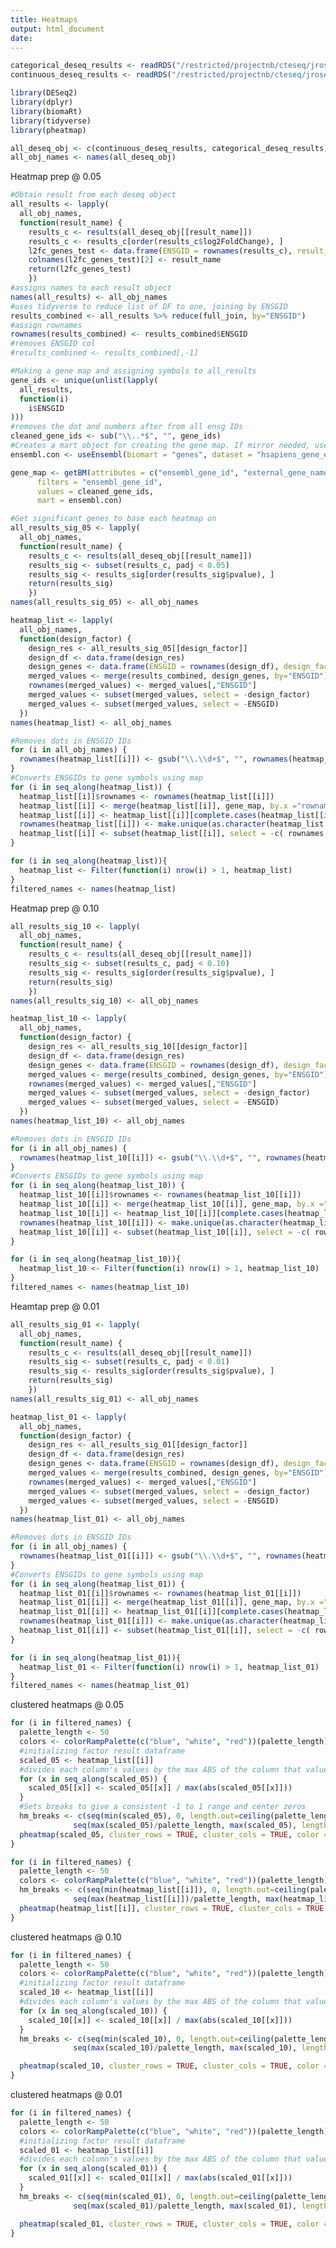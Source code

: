 ```yaml
---
title: Heatmaps
output: html_document
date: 
---
```


```r
categorical_deseq_results <- readRDS("/restricted/projectnb/cteseq/jrose/cte_deseq_output_cat_binary.rds")
continuous_deseq_results <- readRDS("/restricted/projectnb/cteseq/jrose/cte_deseq_output_cont.rds")
```

```r
library(DESeq2)
library(dplyr)
library(biomaRt)
library(tidyverse)
library(pheatmap)

all_deseq_obj <- c(continuous_deseq_results, categorical_deseq_results)
all_obj_names <- names(all_deseq_obj)
```
Heatmap prep @ 0.05
```r
#Obtain result from each deseq object
all_results <- lapply(
  all_obj_names,
  function(result_name) {
    results_c <- results(all_deseq_obj[[result_name]])
    results_c <- results_c[order(results_c$log2FoldChange), ]
    l2fc_genes_test <- data.frame(ENSGID = rownames(results_c), result_name = results_c$log2FoldChange)
    colnames(l2fc_genes_test)[2] <- result_name
    return(l2fc_genes_test)
    })
#assigns names to each result object
names(all_results) <- all_obj_names
#uses tidyverse to reduce list of DF to one, joining by ENSGID
results_combined <- all_results %>% reduce(full_join, by="ENSGID")
#assign rownames 
rownames(results_combined) <- results_combined$ENSGID
#removes ENSGID col
#results_combined <- results_combined[,-1]

#Making a gene map and assigning symbols to all_results
gene_ids <- unique(unlist(lapply(
  all_results,
  function(i)
    i$ENSGID
)))
#removes the dot and numbers after from all ensg IDs
cleaned_gene_ids <- sub("\\..*$", "", gene_ids)
#Creates a mart object for creating the gene map. If mirror needed, use:     , mirror = "useast"
ensembl.con <- useEnsembl(biomart = "genes", dataset = "hsapiens_gene_ensembl", mirror = "useast")

gene_map <- getBM(attributes = c("ensembl_gene_id", "external_gene_name"),
      filters = "ensembl_gene_id",
      values = cleaned_gene_ids,
      mart = ensembl.con)

#Get significant genes to base each heatmap on
all_results_sig_05 <- lapply(
  all_obj_names,
  function(result_name) {
    results_c <- results(all_deseq_obj[[result_name]])
    results_sig <- subset(results_c, padj < 0.05)
    results_sig <- results_sig[order(results_sig$pvalue), ]
    return(results_sig)
    })
names(all_results_sig_05) <- all_obj_names  

heatmap_list <- lapply(
  all_obj_names,
  function(design_factor) {
    design_res <- all_results_sig_05[[design_factor]]
    design_df <- data.frame(design_res)
    design_genes <- data.frame(ENSGID = rownames(design_df), design_factor = design_df$log2FoldChange)
    merged_values <- merge(results_combined, design_genes, by="ENSGID")
    rownames(merged_values) <- merged_values[,"ENSGID"]
    merged_values <- subset(merged_values, select = -design_factor)
    merged_values <- subset(merged_values, select = -ENSGID)
  })
names(heatmap_list) <- all_obj_names 

#Removes dots in ENSGID IDs
for (i in all_obj_names) {
  rownames(heatmap_list[[i]]) <- gsub("\\.\\d+$", "", rownames(heatmap_list[[i]]))
}
#Converts ENSGIDs to gene symbols using map
for (i in seq_along(heatmap_list)) {
  heatmap_list[[i]]$rownames <- rownames(heatmap_list[[i]])
  heatmap_list[[i]] <- merge(heatmap_list[[i]], gene_map, by.x ="rownames", by.y ="ensembl_gene_id", all.x = TRUE)
  heatmap_list[[i]] <- heatmap_list[[i]][complete.cases(heatmap_list[[i]]$external_gene_name) & heatmap_list[[i]]$external_gene_name != "", ]
  rownames(heatmap_list[[i]]) <- make.unique(as.character(heatmap_list[[i]]$external_gene_name))
  heatmap_list[[i]] <- subset(heatmap_list[[i]], select = -c( rownames, external_gene_name))
}

for (i in seq_along(heatmap_list)){
  heatmap_list <- Filter(function(i) nrow(i) > 1, heatmap_list)
}
filtered_names <- names(heatmap_list)
```
Heatmap prep @ 0.10
```r
all_results_sig_10 <- lapply(
  all_obj_names,
  function(result_name) {
    results_c <- results(all_deseq_obj[[result_name]])
    results_sig <- subset(results_c, padj < 0.10)
    results_sig <- results_sig[order(results_sig$pvalue), ]
    return(results_sig)
    })
names(all_results_sig_10) <- all_obj_names  

heatmap_list_10 <- lapply(
  all_obj_names,
  function(design_factor) {
    design_res <- all_results_sig_10[[design_factor]]
    design_df <- data.frame(design_res)
    design_genes <- data.frame(ENSGID = rownames(design_df), design_factor = design_df$log2FoldChange)
    merged_values <- merge(results_combined, design_genes, by="ENSGID")
    rownames(merged_values) <- merged_values[,"ENSGID"]
    merged_values <- subset(merged_values, select = -design_factor)
    merged_values <- subset(merged_values, select = -ENSGID)
  })
names(heatmap_list_10) <- all_obj_names 

#Removes dots in ENSGID IDs
for (i in all_obj_names) {
  rownames(heatmap_list_10[[i]]) <- gsub("\\.\\d+$", "", rownames(heatmap_list_10[[i]]))
}
#Converts ENSGIDs to gene symbols using map
for (i in seq_along(heatmap_list_10)) {
  heatmap_list_10[[i]]$rownames <- rownames(heatmap_list_10[[i]])
  heatmap_list_10[[i]] <- merge(heatmap_list_10[[i]], gene_map, by.x ="rownames", by.y ="ensembl_gene_id", all.x = TRUE)
  heatmap_list_10[[i]] <- heatmap_list_10[[i]][complete.cases(heatmap_list_10[[i]]$external_gene_name) & heatmap_list_10[[i]]$external_gene_name != "", ]
  rownames(heatmap_list_10[[i]]) <- make.unique(as.character(heatmap_list_10[[i]]$external_gene_name))
  heatmap_list_10[[i]] <- subset(heatmap_list_10[[i]], select = -c( rownames, external_gene_name))
}

for (i in seq_along(heatmap_list_10)){
  heatmap_list_10 <- Filter(function(i) nrow(i) > 1, heatmap_list_10)
}
filtered_names <- names(heatmap_list_10)

```
Heamtap prep @ 0.01
```r
all_results_sig_01 <- lapply(
  all_obj_names,
  function(result_name) {
    results_c <- results(all_deseq_obj[[result_name]])
    results_sig <- subset(results_c, padj < 0.01)
    results_sig <- results_sig[order(results_sig$pvalue), ]
    return(results_sig)
    })
names(all_results_sig_01) <- all_obj_names  

heatmap_list_01 <- lapply(
  all_obj_names,
  function(design_factor) {
    design_res <- all_results_sig_01[[design_factor]]
    design_df <- data.frame(design_res)
    design_genes <- data.frame(ENSGID = rownames(design_df), design_factor = design_df$log2FoldChange)
    merged_values <- merge(results_combined, design_genes, by="ENSGID")
    rownames(merged_values) <- merged_values[,"ENSGID"]
    merged_values <- subset(merged_values, select = -design_factor)
    merged_values <- subset(merged_values, select = -ENSGID)
  })
names(heatmap_list_01) <- all_obj_names 

#Removes dots in ENSGID IDs
for (i in all_obj_names) {
  rownames(heatmap_list_01[[i]]) <- gsub("\\.\\d+$", "", rownames(heatmap_list_01[[i]]))
}
#Converts ENSGIDs to gene symbols using map
for (i in seq_along(heatmap_list_01)) {
  heatmap_list_01[[i]]$rownames <- rownames(heatmap_list_01[[i]])
  heatmap_list_01[[i]] <- merge(heatmap_list_01[[i]], gene_map, by.x ="rownames", by.y ="ensembl_gene_id", all.x = TRUE)
  heatmap_list_01[[i]] <- heatmap_list_01[[i]][complete.cases(heatmap_list_01[[i]]$external_gene_name) & heatmap_list_01[[i]]$external_gene_name != "", ]
  rownames(heatmap_list_01[[i]]) <- make.unique(as.character(heatmap_list_01[[i]]$external_gene_name))
  heatmap_list_01[[i]] <- subset(heatmap_list_01[[i]], select = -c( rownames, external_gene_name))
}

for (i in seq_along(heatmap_list_01)){
  heatmap_list_01 <- Filter(function(i) nrow(i) > 1, heatmap_list_01)
}
filtered_names <- names(heatmap_list_01)
```
clustered heatmaps @ 0.05
```r
for (i in filtered_names) {
  palette_length <- 50
  colors <- colorRampPalette(c("blue", "white", "red"))(palette_length)
  #initializing factor result dataframe
  scaled_05 <- heatmap_list[[i]]
  #divides each column's values by the max ABS of the column that value is under. 
  for (x in seq_along(scaled_05)) {
    scaled_05[[x]] <- scaled_05[[x]] / max(abs(scaled_05[[x]]))
  }
  #Sets breaks to give a consistent -1 to 1 range and center zeros 
  hm_breaks <- c(seq(min(scaled_05), 0, length.out=ceiling(palette_length/2) +1), 
              seq(max(scaled_05)/palette_length, max(scaled_05), length.out=floor(palette_length/2)))
  pheatmap(scaled_05, cluster_rows = TRUE, cluster_cols = TRUE, color = colors, breaks = hm_breaks, main = paste("Heatmap of significant (0.05) genes from ", i))
}
```

```r
for (i in filtered_names) {
  palette_length <- 50
  colors <- colorRampPalette(c("blue", "white", "red"))(palette_length)
  hm_breaks <- c(seq(min(heatmap_list[[i]]), 0, length.out=ceiling(palette_length/2) +1), 
              seq(max(heatmap_list[[i]])/palette_length, max(heatmap_list[[i]]), length.out=floor(palette_length/2)))
  pheatmap(heatmap_list[[i]], cluster_rows = TRUE, cluster_cols = TRUE, color = colors, breaks = hm_breaks, main = paste("Heatmap of significant (0.05) genes from ", i))
}
```

clustered heatmaps @ 0.10
```r
for (i in filtered_names) {
  palette_length <- 50
  colors <- colorRampPalette(c("blue", "white", "red"))(palette_length)
  #initializing factor result dataframe
  scaled_10 <- heatmap_list[[i]]
  #divides each column's values by the max ABS of the column that value is under. 
  for (x in seq_along(scaled_10)) {
    scaled_10[[x]] <- scaled_10[[x]] / max(abs(scaled_10[[x]]))
  }
  hm_breaks <- c(seq(min(scaled_10), 0, length.out=ceiling(palette_length/2) +1), 
              seq(max(scaled_10)/palette_length, max(scaled_10), length.out=floor(palette_length/2)))

  pheatmap(scaled_10, cluster_rows = TRUE, cluster_cols = TRUE, color = colors, breaks = hm_breaks, main = paste("Heatmap of significant (0.10) genes from ", i))
}
```
clustered heatmaps @ 0.01
```r
for (i in filtered_names) {
  palette_length <- 50
  colors <- colorRampPalette(c("blue", "white", "red"))(palette_length)
  #initializing factor result dataframe
  scaled_01 <- heatmap_list[[i]]
  #divides each column's values by the max ABS of the column that value is under. 
  for (x in seq_along(scaled_01)) {
    scaled_01[[x]] <- scaled_01[[x]] / max(abs(scaled_01[[x]]))
  }
  hm_breaks <- c(seq(min(scaled_01), 0, length.out=ceiling(palette_length/2) +1), 
              seq(max(scaled_01)/palette_length, max(scaled_01), length.out=floor(palette_length/2)))

  pheatmap(scaled_01, cluster_rows = TRUE, cluster_cols = TRUE, color = colors, breaks = hm_breaks, main = paste("Heatmap of significant (0.01) genes from ", i))
}
```
